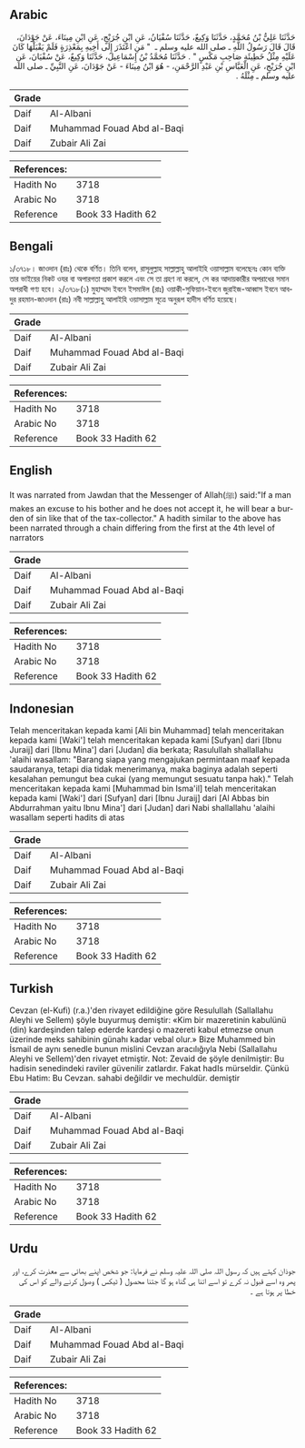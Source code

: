 ## Arabic


<div dir="rtl" lang="ar" style={{fontSize:'larger',backgroundColor:'#f8f9fa',padding:20}}>
حَدَّثَنَا عَلِيُّ بْنُ مُحَمَّدٍ، حَدَّثَنَا وَكِيعٌ، حَدَّثَنَا سُفْيَانُ، عَنِ ابْنِ جُرَيْجٍ، عَنِ ابْنِ مِينَاءَ، عَنْ جَوْدَانَ، قَالَ قَالَ رَسُولُ اللَّهِ ـ صلى الله عليه وسلم ـ ‏ "‏ مَنِ اعْتَذَرَ إِلَى أَخِيهِ بِمَعْذِرَةٍ فَلَمْ يَقْبَلْهَا كَانَ عَلَيْهِ مِثْلُ خَطِيئَةِ صَاحِبِ مَكْسٍ ‏"‏ ‏.‏ حَدَّثَنَا مُحَمَّدُ بْنُ إِسْمَاعِيلَ، حَدَّثَنَا وَكِيعٌ، عَنْ سُفْيَانَ، عَنِ ابْنِ جُرَيْجٍ، عَنِ الْعَبَّاسِ بْنِ عَبْدِ الرَّحْمَنِ، - هُوَ ابْنُ مِينَاءَ - عَنْ جَوْدَانَ، عَنِ النَّبِيِّ ـ صلى الله عليه وسلم ـ مِثْلَهُ ‏.‏
</div>
<div style={{backgroundColor:'#f8f9fa',padding:20, marginBottom: 10}}><table> <thead> <tr> <th>Grade</th> <th></th> </tr> </thead> <tbody> <tr><td>Daif</td><td>Al-Albani</td></tr><tr><td>Daif</td><td>Muhammad Fouad Abd al-Baqi</td></tr><tr><td>Daif</td><td>Zubair Ali Zai</td></tr></tbody></table><table> <thead> <tr> <th>References:</th> <th></th> </tr> </thead> <tbody><tr><td>Hadith No</td><td>3718</td></tr><tr><td>Arabic No</td><td>3718</td></tr><tr><td>Reference</td><td>Book 33 Hadith 62</td></tr></tbody></table></div>

## Bengali


<div dir="ltr" lang="bn" style={{fontSize:'larger',backgroundColor:'#f8f9fa',padding:20}}>
১/৩৭১৮। জাওদান (রাঃ) থেকে বর্ণিত। তিনি বলেন, রাসূলুল্লাহ সাল্লাল্লাহু আলাইহি ওয়াসাল্লাম বলেছেনঃ কোন ব্যক্তি তার ভাইয়ের নিকট ওযর বা অপারগতা প্রকাশ করলে এবং সে তা গ্রহণ না করলে, সে কর আদায়কারীর অপরাধের সমান অপরাধী গণ্য হবে। ২/৩৭১৮(১) মুহাম্মাদ ইবনে ইসমাঈল (রাঃ) ওয়াকী-সুফিয়ান-ইবনে জুরাইজ-আব্বাস ইবনে আবদুর রহমান-জাওদান (রাঃ) নবী সাল্লাল্লাহু আলাইহি ওয়াসাল্লাম সূত্রে অনুরূপ হাদীস বর্ণিত হয়েছে।
</div>
<div style={{backgroundColor:'#f8f9fa',padding:20, marginBottom: 10}}><table> <thead> <tr> <th>Grade</th> <th></th> </tr> </thead> <tbody> <tr><td>Daif</td><td>Al-Albani</td></tr><tr><td>Daif</td><td>Muhammad Fouad Abd al-Baqi</td></tr><tr><td>Daif</td><td>Zubair Ali Zai</td></tr></tbody></table><table> <thead> <tr> <th>References:</th> <th></th> </tr> </thead> <tbody><tr><td>Hadith No</td><td>3718</td></tr><tr><td>Arabic No</td><td>3718</td></tr><tr><td>Reference</td><td>Book 33 Hadith 62</td></tr></tbody></table></div>

## English


<div dir="ltr" lang="en" style={{fontSize:'larger',backgroundColor:'#f8f9fa',padding:20}}>
It was narrated from Jawdan that the Messenger of Allah(ﷺ) said:"If a man makes an excuse to his bother and he does not accept it, he will bear a burden of sin like that of the tax-collector." A hadith similar to the above has been narrated through a chain differing from the first at the 4th level of narrators
</div>
<div style={{backgroundColor:'#f8f9fa',padding:20, marginBottom: 10}}><table> <thead> <tr> <th>Grade</th> <th></th> </tr> </thead> <tbody> <tr><td>Daif</td><td>Al-Albani</td></tr><tr><td>Daif</td><td>Muhammad Fouad Abd al-Baqi</td></tr><tr><td>Daif</td><td>Zubair Ali Zai</td></tr></tbody></table><table> <thead> <tr> <th>References:</th> <th></th> </tr> </thead> <tbody><tr><td>Hadith No</td><td>3718</td></tr><tr><td>Arabic No</td><td>3718</td></tr><tr><td>Reference</td><td>Book 33 Hadith 62</td></tr></tbody></table></div>

## Indonesian


<div dir="ltr" lang="id" style={{fontSize:'larger',backgroundColor:'#f8f9fa',padding:20}}>
Telah menceritakan kepada kami [Ali bin Muhammad] telah menceritakan kepada kami [Waki'] telah menceritakan kepada kami [Sufyan] dari [Ibnu Juraij] dari [Ibnu Mina'] dari [Judan] dia berkata; Rasulullah shallallahu 'alaihi wasallam: "Barang siapa yang mengajukan permintaan maaf kepada saudaranya, tetapi dia tidak menerimanya, maka baginya adalah seperti kesalahan pemungut bea cukai (yang memungut sesuatu tanpa hak)." Telah menceritakan kepada kami [Muhammad bin Isma'il] telah menceritakan kepada kami [Waki'] dari [Sufyan] dari [Ibnu Juraij] dari [Al Abbas bin Abdurrahman yaitu Ibnu Mina'] dari [Judan] dari Nabi shallallahu 'alaihi wasallam seperti hadits di atas
</div>
<div style={{backgroundColor:'#f8f9fa',padding:20, marginBottom: 10}}><table> <thead> <tr> <th>Grade</th> <th></th> </tr> </thead> <tbody> <tr><td>Daif</td><td>Al-Albani</td></tr><tr><td>Daif</td><td>Muhammad Fouad Abd al-Baqi</td></tr><tr><td>Daif</td><td>Zubair Ali Zai</td></tr></tbody></table><table> <thead> <tr> <th>References:</th> <th></th> </tr> </thead> <tbody><tr><td>Hadith No</td><td>3718</td></tr><tr><td>Arabic No</td><td>3718</td></tr><tr><td>Reference</td><td>Book 33 Hadith 62</td></tr></tbody></table></div>

## Turkish


<div dir="ltr" lang="tr" style={{fontSize:'larger',backgroundColor:'#f8f9fa',padding:20}}>
Cevzan (el-Kufi) (r.a.)'den rivayet edildiğine göre Resulullah (Sallallahu Aleyhi ve Sellem) şöyle buyurmuş demiştir: «Kim bir mazeretinin kabulünü (din) kardeşinden talep ederde kardeşi o mazereti kabul etmezse onun üzerinde meks sahibinin günahı kadar vebal olur.» Bize Muhammed bin İsmail de aynı senedle bunun mislini Cevzan aracılığıyla Nebi (Sallallahu Aleyhi ve Sellem)'den rivayet etmiştir. Not: Zevaid de şöyle denilmiştir: Bu hadisin senedindeki raviler güvenilir zatlardır. Fakat hadIs mürseldir. Çünkü Ebu Hatim: Bu Cevzan. sahabi değildir ve mechuldür. demiştir
</div>
<div style={{backgroundColor:'#f8f9fa',padding:20, marginBottom: 10}}><table> <thead> <tr> <th>Grade</th> <th></th> </tr> </thead> <tbody> <tr><td>Daif</td><td>Al-Albani</td></tr><tr><td>Daif</td><td>Muhammad Fouad Abd al-Baqi</td></tr><tr><td>Daif</td><td>Zubair Ali Zai</td></tr></tbody></table><table> <thead> <tr> <th>References:</th> <th></th> </tr> </thead> <tbody><tr><td>Hadith No</td><td>3718</td></tr><tr><td>Arabic No</td><td>3718</td></tr><tr><td>Reference</td><td>Book 33 Hadith 62</td></tr></tbody></table></div>

## Urdu


<div dir="rtl" lang="ur" style={{fontSize:'larger',backgroundColor:'#f8f9fa',padding:20}}>
جوذان کہتے ہیں کہ رسول اللہ صلی اللہ علیہ وسلم نے فرمایا: جو شخص اپنے بھائی سے معذرت کرے، اور پھر وہ اسے قبول نہ کرے تو اسے اتنا ہی گناہ ہو گا جتنا محصول ( ٹیکس ) وصول کرنے والے کو اس کی خطا پر ہوتا ہے ۔
</div>
<div style={{backgroundColor:'#f8f9fa',padding:20, marginBottom: 10}}><table> <thead> <tr> <th>Grade</th> <th></th> </tr> </thead> <tbody> <tr><td>Daif</td><td>Al-Albani</td></tr><tr><td>Daif</td><td>Muhammad Fouad Abd al-Baqi</td></tr><tr><td>Daif</td><td>Zubair Ali Zai</td></tr></tbody></table><table> <thead> <tr> <th>References:</th> <th></th> </tr> </thead> <tbody><tr><td>Hadith No</td><td>3718</td></tr><tr><td>Arabic No</td><td>3718</td></tr><tr><td>Reference</td><td>Book 33 Hadith 62</td></tr></tbody></table></div>